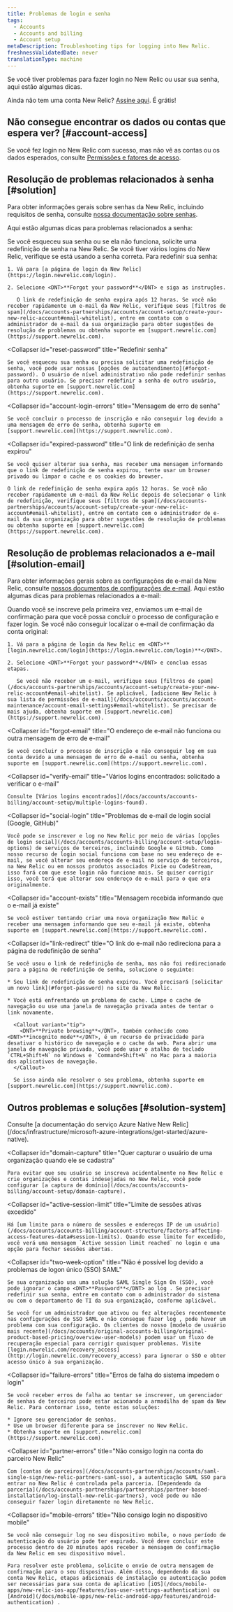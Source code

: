```yaml
---
title: Problemas de login e senha
tags:
  - Accounts
  - Accounts and billing
  - Account setup
metaDescription: Troubleshooting tips for logging into New Relic.
freshnessValidatedDate: never
translationType: machine
---
```



Se você tiver problemas para fazer login no New Relic ou usar sua senha, aqui estão algumas dicas.

Ainda não tem uma conta New Relic? [Assine aqui](https://newrelic.com/signup). É grátis!

## Não consegue encontrar os dados ou contas que espera ver? [#account-access]

Se você fez login no New Relic com sucesso, mas não vê as contas ou os dados esperados, consulte [Permissões e fatores de acesso](/docs/accounts/accounts-billing/general-account-settings/factors-affecting-access-features-data#account-access).

## Resolução de problemas relacionados à senha [#solution]

Para obter informações gerais sobre senhas da New Relic, incluindo requisitos de senha, consulte [nossa documentação sobre senhas](/docs/accounts/accounts/account-maintenance/change-passwords-user-preferences).

Aqui estão algumas dicas para problemas relacionados a senha:

<CollapserGroup>
  <Collapser
    id="forgot-password"
    title="Esqueceu sua senha ou a senha não funciona"
  >
    Se você esqueceu sua senha ou se ela não funciona, solicite uma redefinição de senha na New Relic. Se você tiver vários logins do New Relic, verifique se está usando a senha correta. Para redefinir sua senha:

    1. Vá para [a página de login da New Relic](https://login.newrelic.com/login).

    2. Selecione <DNT>**Forgot your password**</DNT> e siga as instruções.

       O link de redefinição de senha expira após 12 horas. Se você não receber rapidamente um e-mail da New Relic, verifique seus [filtros de spam](/docs/accounts-partnerships/accounts/account-setup/create-your-new-relic-account#email-whitelist), entre em contato com o administrador de e-mail da sua organização para obter sugestões de resolução de problemas ou obtenha suporte em [support.newrelic.com](https://support.newrelic.com).
  </Collapser>

  <Collapser
    id="reset-password"
    title="Redefinir senha"
  >
    Se você esqueceu sua senha ou precisa solicitar uma redefinição de senha, você pode usar nossas [opções de autoatendimento](#forgot-password). O usuário de nível administrativo não pode redefinir senhas para outro usuário. Se precisar redefinir a senha de outro usuário, obtenha suporte em [support.newrelic.com](https://support.newrelic.com).
  </Collapser>

  <Collapser
    id="account-login-errors"
    title="Mensagem de erro de senha"
  >
    Se você concluir o processo de inscrição e não conseguir log devido a uma mensagem de erro de senha, obtenha suporte em [support.newrelic.com](https://support.newrelic.com).
  </Collapser>

  <Collapser
    id="expired-password"
    title="O link de redefinição de senha expirou"
  >
    Se você quiser alterar sua senha, mas receber uma mensagem informando que o link de redefinição de senha expirou, tente usar um browser privado ou limpar o cache e os cookies do browser.

    O link de redefinição de senha expira após 12 horas. Se você não receber rapidamente um e-mail da New Relic depois de selecionar o link de redefinição, verifique seus [filtros de spam](/docs/accounts-partnerships/accounts/account-setup/create-your-new-relic-account#email-whitelist), entre em contato com o administrador de e-mail da sua organização para obter sugestões de resolução de problemas ou obtenha suporte em [support.newrelic.com](https://support.newrelic.com).
  </Collapser>
</CollapserGroup>

## Resolução de problemas relacionados a e-mail [#solution-email]

Para obter informações gerais sobre as configurações de e-mail da New Relic, consulte [nossos documentos de configurações de e-mail](/docs/accounts/accounts/account-maintenance/account-email-settings). Aqui estão algumas dicas para problemas relacionados a e-mail:

<CollapserGroup>
  <Collapser
    id="no-confirmation-email"
    title="Não recebi e-mail de confirmação de nova conta"
  >
    Quando você se inscreve pela primeira vez, enviamos um e-mail de confirmação para que você possa concluir o processo de configuração e fazer login. Se você não conseguir localizar o e-mail de confirmação da conta original:

    1. Vá para a página de login da New Relic em <DNT>**[login.newrelic.com/login](https://login.newrelic.com/login)**</DNT>.

    2. Selecione <DNT>**Forgot your password**</DNT> e conclua essas etapas.

       Se você não receber um e-mail, verifique seus [filtros de spam](/docs/accounts-partnerships/accounts/account-setup/create-your-new-relic-account#email-whitelist). Se aplicável, [adicione New Relic à sua lista de permissões de e-mail](/docs/accounts/accounts/account-maintenance/account-email-settings#email-whitelist). Se precisar de mais ajuda, obtenha suporte em [support.newrelic.com](https://support.newrelic.com).
  </Collapser>

  <Collapser
    id="forgot-email"
    title="O endereço de e-mail não funciona ou outra mensagem de erro de e-mail"
  >
    Se você concluir o processo de inscrição e não conseguir log em sua conta devido a uma mensagem de erro de e-mail ou senha, obtenha suporte em [support.newrelic.com](https://support.newrelic.com).
  </Collapser>

  <Collapser
    id="verify-email"
    title="Vários logins encontrados: solicitado a verificar o e-mail"
  >
    Consulte [Vários logins encontrados](/docs/accounts/accounts-billing/account-setup/multiple-logins-found).
  </Collapser>

  <Collapser
    id="social-login"
    title="Problemas de e-mail de login social (Google, GitHub)"
  >
    Você pode se inscrever e log no New Relic por meio de várias [opções de login social](/docs/accounts/accounts-billing/account-setup/login-options) de serviços de terceiros, incluindo Google e GitHub. Como nosso recurso de login social funciona com base no seu endereço de e-mail, se você alterar seu endereço de e-mail no serviço de terceiros, na New Relic ou em nossos produtos associados Pixie ou CodeStream, isso fará com que esse login não funcione mais. Se quiser corrigir isso, você terá que alterar seu endereço de e-mail para o que era originalmente.
  </Collapser>

  <Collapser
    id="account-exists"
    title="Mensagem recebida informando que o e-mail já existe"
  >
    Se você estiver tentando criar uma nova organização New Relic e receber uma mensagem informando que seu e-mail já existe, obtenha suporte em [support.newrelic.com](https://support.newrelic.com).
  </Collapser>

  <Collapser
    id="link-redirect"
    title="O link do e-mail não redireciona para a página de redefinição de senha"
  >
    Se você usou o link de redefinição de senha, mas não foi redirecionado para a página de redefinição de senha, solucione o seguinte:

    * Seu link de redefinição de senha expirou. Você precisará [solicitar um novo link](#forgot-password) no site da New Relic.

    * Você está enfrentando um problema de cache. Limpe o cache de navegação ou use uma janela de navegação privada antes de tentar o link novamente.

      <Callout variant="tip">
        <DNT>**Private browsing**</DNT>, também conhecido como <DNT>**incognito mode**</DNT>, é um recurso de privacidade para desativar o histórico de navegação e o cache da web. Para abrir uma janela de navegação privada, você pode usar o atalho de teclado `CTRL+Shift+N` no Windows e `Command+Shift+N` no Mac para a maioria dos aplicativos de navegação.
      </Callout>

      Se isso ainda não resolver o seu problema, obtenha suporte em [support.newrelic.com](https://support.newrelic.com).
  </Collapser>
</CollapserGroup>

## Outros problemas e soluções [#solution-system]

<CollapserGroup>
  <Collapser
    id="azure-login"
    title="Não é possível login na conta do Azure Native New Relic Service"
  >
    Consulte [a documentação do serviço Azure Native New Relic](/docs/infrastructure/microsoft-azure-integrations/get-started/azure-native).
  </Collapser>

  <Collapser
    id="domain-capture"
    title="Quer capturar o usuário de uma organização quando ele se cadastra"
  >
    Para evitar que seu usuário se inscreva acidentalmente no New Relic e crie organizações e contas indesejadas no New Relic, você pode configurar [a captura de domínio](/docs/accounts/accounts-billing/account-setup/domain-capture).
  </Collapser>

  <Collapser
    id="active-session-limit"
    title="Limite de sessões ativas excedido"
  >
    Há [um limite para o número de sessões e endereços IP de um usuário](/docs/accounts/accounts-billing/account-structure/factors-affecting-access-features-data#session-limits). Quando esse limite for excedido, você verá uma mensagem `Active session limit reached` no login e uma opção para fechar sessões abertas.
  </Collapser>

  <Collapser
    id="two-week-option"
    title="Não é possível log devido a problemas de logon único (SSO) SAML"
  >
    Se sua organização usa uma solução SAML Single Sign On (SSO), você pode ignorar o campo <DNT>**Password**</DNT> ao log . Se precisar redefinir sua senha, entre em contato com o administrador do sistema ou com o departamento de TI da sua organização, conforme aplicável.

    Se você for um administrador que ativou ou fez alterações recentemente nas configurações de SSO SAML e não consegue fazer log , pode haver um problema com sua configuração. Os clientes do nosso [modelo de usuário mais recente](/docs/accounts/original-accounts-billing/original-product-based-pricing/overview-user-models) podem usar um fluxo de recuperação especial para corrigir quaisquer problemas. Visite [login.newrelic.com/recovery_access](http://login.newrelic.com/recovery_access) para ignorar o SSO e obter acesso único à sua organização.
  </Collapser>

  <Collapser
    id="failure-errors"
    title="Erros de falha do sistema impedem o login"
  >
    Se você receber erros de falha ao tentar se inscrever, um gerenciador de senhas de terceiros pode estar acionando a armadilha de spam da New Relic. Para contornar isso, tente estas soluções:

    * Ignore seu gerenciador de senhas.
    * Use um browser diferente para se inscrever no New Relic.
    * Obtenha suporte em [support.newrelic.com](https://support.newrelic.com).
  </Collapser>

  <Collapser
    id="partner-errors"
    title="Não consigo login na conta do parceiro New Relic"
  >
    Com [contas de parceiros](/docs/accounts-partnerships/accounts/saml-single-sign/new-relic-partners-saml-sso), a autenticação SAML SSO para entrar no New Relic é controlada pela parceria. [Dependendo da parceria](/docs/accounts-partnerships/partnerships/partner-based-installation/log-install-new-relic-partners), você pode ou não conseguir fazer login diretamente no New Relic.
  </Collapser>

  <Collapser
    id="mobile-errors"
    title="Não consigo login no dispositivo mobile"
  >
    Se você não conseguir log no seu dispositivo mobile, o novo período de autenticação do usuário pode ter expirado. Você deve concluir este processo dentro de 20 minutos após receber a mensagem de confirmação da New Relic em seu dispositivo móvel.

    Para resolver este problema, solicite o envio de outra mensagem de confirmação para o seu dispositivo. Além disso, dependendo da sua conta New Relic, etapas adicionais de instalação ou autenticação podem ser necessárias para sua conta de aplicativo [iOS](/docs/mobile-apps/new-relic-ios-app/features/ios-user-settings-authentication) ou [Android](/docs/mobile-apps/new-relic-android-app/features/android-authentication) .
  </Collapser>
</CollapserGroup>